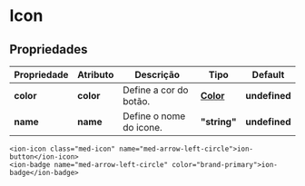 
<Meta title="Components/Core/Icon/Usage" />

# Icon

## Propriedades

| Propriedade  | Atributo   | Descrição                | Tipo                                                                                              | Default       |
| ------------ | ---------- | ------------------------ | ------------------------------------------------------------------------------------------------- | ------------- |
| **color**    | **color**  | Define a cor do botão.   | **[Color](http://desenv.ordomederi.com/med-components/?path=/story/enums-enums--page#medcolors)** | **undefined** |
| **name**     | **name**   | Define o nome do icone.  | **"string"**                                                                                      | **undefined** |

```
<ion-icon class="med-icon" name="med-arrow-left-circle">ion-button</ion-icon>
<ion-badge name="med-arrow-left-circle" color="brand-primary">ion-badge</ion-badge>
```
